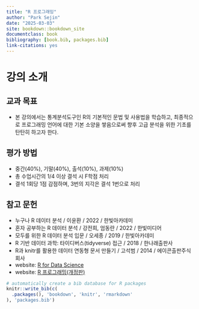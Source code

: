 ```yaml
--- 
title: "R 프로그래밍"
author: "Park Sejin"
date: "2025-03-03"
site: bookdown::bookdown_site
documentclass: book
bibliography: [book.bib, packages.bib]
link-citations: yes
---
```



# 강의 소개 {.unnumbered}


## 교과 목표 {.unlisted .unnumbered}
+ 본 강의에서는 통계분석도구인 R의 기본적인 문법 및 사용법을 학습하고, 최종적으로 프로그래밍 언어에 대한 기본 소양을 쌓음으로써 향후 고급 분석을 위한 기초를 탄탄히 하고자 한다.


## 평가 방법 {.unlisted .unnumbered}
+ 중간(40%), 기말(40%), 출석(10%), 과제(10%)
+ 총 수업시간의 1/4 이상 결석 시 F학점 처리
+ 결석 1회당 1점 감점하며, 3번의 지각은 결석 1번으로 처리


## 참고 문헌 {.unlisted .unnumbered}
+ 누구나 R 데이터 분석 / 이윤환 / 2022 / 한빛아카데미
+ 혼자 공부하는 R 데이터 분석 / 강전희, 엄동란 / 2022 / 한빛미디어
+ 모두를 위한 R 데이터 분석 입문 / 오세종 / 2019 / 한빛아카데미 
+ R 기반 데이터 과학: 타이디버스(tidyverse) 접근 / 2018 / 한나래출판사
+ R과 knitr를 활용한 데이터 연동형 문서 만들기 / 고석범 / 2014 / 에이콘출판주식회사
+ website: [R for Data Science](https://bookdown.org/sulgi/r4ds)
+ website: [R 프로그래밍(개정판)](https://kilhwan.github.io/rprogramming/)



```r
# automatically create a bib database for R packages
knitr::write_bib(c(
  .packages(), 'bookdown', 'knitr', 'rmarkdown'
), 'packages.bib')
```

